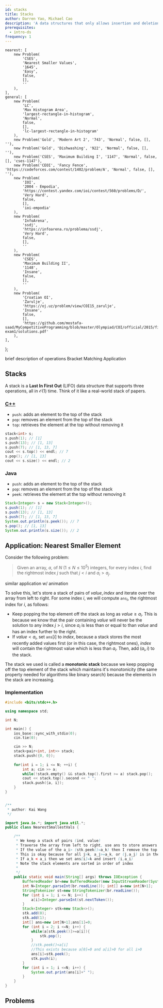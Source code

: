 ```yaml
---
id: stacks
title: Stacks
author: Darren Yao, Michael Cao
description: 'A data structures that only allows insertion and deletion at one end.'
prerequisites:
  - intro-ds
frequency: 1
---
```




	nearest: [
		new Problem(
			'CSES',
			'Nearest Smaller Values',
			'1645',
			'Easy',
			false,
			[],
			''
		),
	],
	general: [
		new Problem(
			'LC',
			'Max Histogram Area',
			'largest-rectangle-in-histogram',
			'Normal',
			false,
			[],
			'lc-largest-rectangle-in-histogram'
		),
		new Problem('Gold', 'Modern Art 2', '743', 'Normal', false, [], ''),
		new Problem('Gold', 'Dishwashing', '922', 'Normal', false, [], ''),
		new Problem('CSES', 'Maximum Building I', '1147', 'Normal', false, [], 'cses-1147'),
		new Problem('CEOI', 'Fancy Fence', 'https://codeforces.com/contest/1402/problem/A', 'Normal', false, [], ''),
		new Problem(
			'IOI',
			'2004 - Empodia',
			'https://contest.yandex.com/ioi/contest/560/problems/D/',
			'Very Hard',
			false,
			[],
			'ioi-empodia'
		),
		new Problem(
			'InfoArena',
			'ssdj',
			'https://infoarena.ro/problema/ssdj',
			'Very Hard',
			false,
			[],
			''
		),
		new Problem(
			'CSES',
			'Maximum Building II',
			'1148',
			'Insane',
			false,
			[],
			''
		),
		new Problem(
			'Croatian OI',
			'Žarulje',
			'https://oj.uz/problem/view/COI15_zarulje',
			'Insane',
			false,
			[],
			'https://github.com/mostafa-saad/MyCompetitiveProgramming/blob/master/Olympiad/COI/official/2015/final-exam1/solutions.pdf'
		),
	],
};

<!-- 	new Problem(
	'Old Gold',
	'Concurrently Balanced Strings',
	'194',
	'Normal',
	false,
	[],
	''
), -->

<!-- new Problem('oj.uz','IOI - Rectangles','IOI19_rect','Very Hard',false,[],'https://ioi2019.az/source/Tasks/Day1/Rect/review.pdf'), -->

<Resources>
	<Resource source="CPH" title="4.5 - Stacks">
		brief description of operations
	</Resource>
	<Resource
		source="CSA"
		title="Stack Introduction"
		url="stack_introduction"
		starred
	>
		Bracket Matching Application
	</Resource>
</Resources>

<!-- <Resource source="PAPS" title="3.3, 6.2 - Stacks"></Resource>
	<Resource
		source="CP2"
		title="2.2 - Data Structures with Built-in Libraries"
	></Resource>
-->

## Stacks

A stack is a **Last In First Out** (LIFO) data structure that supports three operations, all in $\mathcal{O}(1)$ time. Think of it like a real-world stack of papers.

<LanguageSection>

<CPPSection>

### [C++](http://www.cplusplus.com/reference/stack/stack/)

- `push`: adds an element to the top of the stack
- `pop`: removes an element from the top of the stack
- `top`: retrieves the element at the top without removing it

```cpp
stack<int> s;
s.push(1); // [1]
s.push(13); // [1, 13]
s.push(7); // [1, 13, 7]
cout << s.top() << endl; // 7
s.pop(); // [1, 13]
cout << s.size() << endl; // 2
```

</CPPSection>

<JavaSection>

### Java

- `push`: adds an element to the top of the stack
- `pop`: removes an element from the top of the stack
- `peek`: retrieves the element at the top without removing it

```java
Stack<Integer> s = new Stack<Integer>();
s.push(1); // [1]
s.push(13); // [1, 13]
s.push(7); // [1, 13, 7]
System.out.println(s.peek()); // 7
s.pop(); // [1, 13]
System.out.println(s.size()); // 2
```

</JavaSection>

</LanguageSection>

## Application: Nearest Smaller Element

<FocusProblem problem={problems.nearest[0]} />

Consider the following problem:

> Given an array, $a$, of $N$ ($1 \le N \le 10^5$) integers, for every index $i$, find the rightmost index $j$ such that $j < i$ and $a_i > a_j$.

<Resources>
	<Resource
		source="CPH"
		title="8.2 - Nearest Smaller Element"
		starred
	></Resource>
	<Resource
		source="CSA"
		title="Stack Application - Soldier's Row"
		url="stack_application_soldiers_row"
		starred
	>
		similar application w/ animation
	</Resource>
</Resources>

<!-- 	<Resource
		source="Medium"
		title="Monotonic Stack"
		url="https://medium.com/@vishnuvardhan623/monotonic-stack-e9dcc4fa8c3e"
	></Resource> -->

To solve this, let's store a stack of pairs of $value, index$ and iterate over the array from left to right. For some index $i$, we will compute $\texttt{ans}_i$, the rightmost index for $i$, as follows:

- Keep popping the top element off the stack as long as $value \ge a_i$. This is because we know that the pair containing $value$ will never be the solution to any index $j > i$, since $a_i$ is less than or equal to than $value$ and has an index further to the right.
- If $value < a_i$, set $\texttt{ans}[i]$ to $index$, because a stack stores the most recently added values first (or in this case, the rightmost ones), $index$ will contain the rightmost value which is less than $a_i$. Then, add ($a_i, i$) to the stack.

The stack we used is called a **monotonic stack** because we keep popping off the top element of the stack which maintains it's monotonicity (the same property needed for algorithms like binary search) because the elements in the stack are increasing.

### Implementation

<LanguageSection>

<CPPSection>

```cpp
#include <bits/stdc++.h>

using namespace std;

int N;

int main() {
    ios_base::sync_with_stdio(0);
    cin.tie(0);

    cin >> N;
    stack<pair<int, int>> stack;
    stack.push({0, 0});
    
    for(int i = 1; i <= N; ++i) {
        int a; cin >> a;
        while(!stack.empty() && stack.top().first >= a) stack.pop();
        cout << stack.top().second << " ";
        stack.push({a, i});
    }
}
```

</CPPSection>

<JavaSection>

```java

/**
 * author: Kai Wang
 */

import java.io.*; import java.util.*;
public class NearestSmallestVals {

    /**
     * We keep a stack of pairs (ind, value)
     * Traverse the array from left to right, use ans to store answers
     * If the value of the a_i> (stk.peek()=a_k) then I remove the top of the stack.
     * This is okay because for all j>k, a_j>=a_k, or (j,a_j) is in the stack
     * If a_k < a_i then we set ans[i]=k and insert (i,a_i)
     * Note the stack elements are sorted in order of index
     *
     */
    public static void main(String[] args) throws IOException {
        BufferedReader br=new BufferedReader(new InputStreamReader(System.in));
        int N=Integer.parseInt(br.readLine()); int[] a=new int[N+1];
        StringTokenizer st=new StringTokenizer(br.readLine());
        for (int i = 1; i <= N; i++) {
            a[i]=Integer.parseInt(st.nextToken());
        }
        Stack<Integer> stk=new Stack<>();
        stk.add(0);
        stk.add(1);
        int[] ans=new int[N+1];ans[1]=0;
        for (int i = 2; i <=N; i++) {
            while(a[stk.peek()]>=a[i]){
                stk.pop();
            }
            //stk.peek()<a[i]
            //This exists because a[0]=0 and a[i]>0 for all i>0
            ans[i]=stk.peek();
            stk.push(i);
        }
        for (int i = 1; i <=N; i++) {
            System.out.print(ans[i]+" ");
        }
    }
}
```

</JavaSection>

</LanguageSection>

## Problems

<Problems problems={problems.general} />

<!--

(actually go through these and check ...)

### Stack

  - UVa 00514 - Rails
  - UVa 00732 - Anagram by Stack
  - UVa 01062 - Containers

### Queue / Deque

  - UVa 10172 - The Lonesome Cargo
  - UVa 10901 - Ferry Loading III
  - UVa 11034 - Ferry Loading IV
 -->
